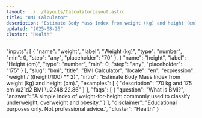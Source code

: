 ```yaml
---
layout: ../../layouts/CalculatorLayout.astro
title: "BMI Calculator"
description: "Estimate Body Mass Index from weight (kg) and height (cm)."
updated: "2025-08-26"
cluster: "Health"
---
```



  "inputs": [
    {
      "name": "weight",
      "label": "Weight (kg)",
      "type": "number",
      "min": 0,
      "step": "any",
      "placeholder": "70"
    },
    {
      "name": "height",
      "label": "Height (cm)",
      "type": "number",
      "min": 0,
      "step": "any",
      "placeholder": "175"
    }
  ],
  "slug": "bmi",
  "title": "BMI Calculator",
  "locale": "en",
  "expression": "weight / ((height/100) ** 2)",
  "intro": "Estimate Body Mass Index from weight (kg) and height (cm).",
  "examples": [
    {
      "description": "70 kg and 175 cm \u21d2 BMI \u2248 22.86"
    }
  ],
  "faqs": [
    {
      "question": "What is BMI?",
      "answer": "A simple index of weight-for-height commonly used to classify underweight, overweight and obesity."
    }
  ],
  "disclaimer": "Educational purposes only. Not professional advice.",
  "cluster": "Health"
}

<Calculator schema={schema} />
